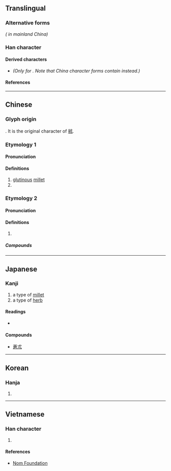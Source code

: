 {{also|术}}
{{character info/new}}
==Translingual==

===Alternative forms===
{{l|mul|术}} ''({{w|zh:新字形|Standardized form}} in mainland China)''

===Han character===
{{Han char|rn=75|rad=木|as=01|sn=5|four=43210|canj=IJC|ids=⿺𣎳丶}}

====Derived characters====
* {{l|mul|[[𠰲]], [[怵]], [[𢫖]], [[沭]], [[述]], [[𣭍]], [[炢]], [[㺷]], [[秫]], [[䘤]], [[絉]], [[𦈭]], [[𣸃]], [[訹]], [[䟣]], [[鉥]]([[𬬸]]), [[𩖶]], [[𪲭]], [[術]]([[术]]), [[𫀦]], [[㾁]], [[怷]], [[𤇍]]}} ''(Only for {{w|zh:國字標準字體|Taiwan standard character forms}}. Note that China character forms contain {{l|mul|术}} instead.)''

====References====
{{Han ref|kx=0509.120|dkj=14423|dj=0893.020|hdz=80019.110|uh=672E}}

----

==Chinese==

===Glyph origin===
{{Han etym}}
{{liushu|p}}. It is the original character of [[秫]].

===Etymology 1===
{{zh-forms|s=术|t2=术}}

====Pronunciation====
{{zh-pron
|m=shú
|c=seot6
|mc=
|oc=y
|cat=n
}}

====Definitions====
{{zh-hanzi}}

# [[glutinous]] [[millet]]
# {{zh-alt-form|秫}}

===Etymology 2===
{{zh-forms|s=术|t2=术|alt=𦬸}}

====Pronunciation====
{{zh-pron
|m=zhú
|c=seot6
}}

====Definitions====
{{zh-hanzi}}

# {{rfdef|zh}}

=====Compounds=====
{{zh-der|白朮|蒼朮|莪朮}}

----

==Japanese==

===Kanji===
{{ja-kanji|grade=|rs=木01}}

# a type of [[millet]]
# a type of [[herb]]

====Readings====
* {{ja-readings|goon=[[じゅち]]/[[ぢゅち]] (juchi), [[じゅつ]] (jutsu), [[すち]] (zuchi)|kanon=[[しゅつ]] (shutsu), [[ちゅつ]] (chutsu)|kun=[[もちあわ]] (mochiawa), [[おけら]] (okera)}}

====Compounds====
* [[蒼朮]]

----

==Korean==

===Hanja===
{{ko-hanja|hangeul=출|eumhun=|rv=chul|mr=ch'ul|y=chwul}}

# {{defn|lang=ko|sort=木01}}

----

==Vietnamese==

===Han character===
{{vi-hantu|[[thuật]], [[truật]]|rs=木01}}

# {{defn|lang=vi|sort=木01}}

====References====
* [http://nomfoundation.org/common/nom_details.php?codepoint=672e Nom Foundation]